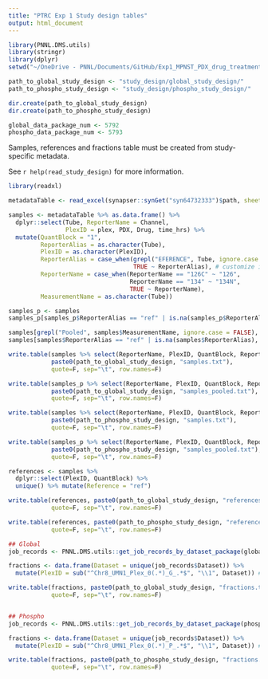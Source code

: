 ```yaml
---
title: "PTRC Exp 1 Study design tables"
output: html_document
---
```


```r
library(PNNL.DMS.utils)
library(stringr)
library(dplyr)
setwd("~/OneDrive - PNNL/Documents/GitHub/Exp1_MPNST_PDX_drug_treatment_time_series/proteomics/")
```



```r
path_to_global_study_design <- "study_design/global_study_design/"
path_to_phospho_study_design <- "study_design/phospho_study_design/"

dir.create(path_to_global_study_design)
dir.create(path_to_phospho_study_design)

global_data_package_num <- 5792
phospho_data_package_num <- 5793

```


Samples, references and fractions table must be created from study-specific metadata. 

See `r help(read_study_design)` for more information.


```r
library(readxl)

metadataTable <- read_excel(synapser::synGet("syn64732333")$path, sheet = 2) # later change to use synapse

samples <- metadataTable %>% as.data.frame() %>%
  dplyr::select(Tube, ReporterName = Channel, 
                PlexID = plex, PDX, Drug, time_hrs) %>%
  mutate(QuantBlock = "1",
         ReporterAlias = as.character(Tube),
         PlexID = as.character(PlexID),
         ReporterAlias = case_when(grepl("EFERENCE", Tube, ignore.case = TRUE) ~ "ref",
                                   TRUE ~ ReporterAlias), # customize if reference changes
         ReporterName = case_when(ReporterName == "126C" ~ "126",       ## Here we make the channel names match the
                                  ReporterName == "134" ~ "134N",       ## format of the converter_ion conversion table.
                                  TRUE ~ ReporterName),
         MeasurementName = as.character(Tube))

samples_p <- samples
samples_p[samples_p$ReporterAlias == "ref" | is.na(samples_p$ReporterAlias), "MeasurementName"] <- NA

samples[grepl("Pooled", samples$MeasurementName, ignore.case = FALSE), "MeasurementName"] <- NA
samples[samples$ReporterAlias == "ref" | is.na(samples$ReporterAlias), "MeasurementName"] <- NA

write.table(samples %>% select(ReporterName, PlexID, QuantBlock, ReporterAlias, MeasurementName), 
            paste0(path_to_global_study_design, "samples.txt"),
            quote=F, sep="\t", row.names=F)

write.table(samples_p %>% select(ReporterName, PlexID, QuantBlock, ReporterAlias, MeasurementName), 
            paste0(path_to_global_study_design, "samples_pooled.txt"),
            quote=F, sep="\t", row.names=F)

write.table(samples %>% select(ReporterName, PlexID, QuantBlock, ReporterAlias, MeasurementName), 
            paste0(path_to_phospho_study_design, "samples.txt"),
            quote=F, sep="\t", row.names=F)

write.table(samples_p %>% select(ReporterName, PlexID, QuantBlock, ReporterAlias, MeasurementName), 
            paste0(path_to_phospho_study_design, "samples_pooled.txt"),
            quote=F, sep="\t", row.names=F)

```


```r
references <- samples %>%
  dplyr::select(PlexID, QuantBlock) %>%
  unique() %>% mutate(Reference = "ref")

write.table(references, paste0(path_to_global_study_design, "references.txt"),
            quote=F, sep="\t", row.names=F)

write.table(references, paste0(path_to_phospho_study_design, "references.txt"),
            quote=F, sep="\t", row.names=F)

```


```r
## Global
job_records <- PNNL.DMS.utils::get_job_records_by_dataset_package(global_data_package_num)

fractions <- data.frame(Dataset = unique(job_records$Dataset)) %>%
  mutate(PlexID = sub("^Chr8_UMN1_Plex_0(.*)_G_.*$", "\\1", Dataset)) # customize if Dataset format changes

write.table(fractions, paste0(path_to_global_study_design, "fractions.txt"),
            quote=F, sep="\t", row.names=F)


## Phospho
job_records <- PNNL.DMS.utils::get_job_records_by_dataset_package(phospho_data_package_num)

fractions <- data.frame(Dataset = unique(job_records$Dataset)) %>%
  mutate(PlexID = sub("^Chr8_UMN1_Plex_0(.*)_P_.*$", "\\1", Dataset)) # customize if Dataset format changes

write.table(fractions, paste0(path_to_phospho_study_design, "fractions.txt"),
            quote=F, sep="\t", row.names=F)

```


